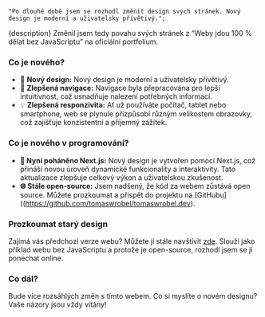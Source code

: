 	"Po dlouhé době jsem se rozhodl změnit design svých stránek. Nový design je moderní a uživatelsky přívětivý.";

{description} Změnil jsem tedy povahu svých stránek z <q>Weby jdou 100 % dělat bez JavaScriptu</q> na oficiální
portfolium.

### Co je nového?

- 🎨 **Nový design:** Nový design je moderní a uživatelsky přívětivý.
- 🚀 **Zlepšená navigace:** Navigace byla přepracována pro lepší intuitivnost, což usnadňuje nalezení potřebných
  informací.
- 💡 **Zlepšená responzivita:** Ať už používáte počítač, tablet nebo smartphone, web se plynule přizpůsobí různým
  velikostem obrazovky, což zajišťuje konzistentní a příjemný zážitek.

### Co je nového v programování?

- **🚀 Nyní poháněno Next.js:** Nový design je vytvořen pomocí Next.js, což přináší novou úroveň dynamické
  funkcionality a interaktivity. Tato aktualizace zlepšuje celkový výkon a uživatelskou zkušenost.
- **🌐 Stále open-source:** Jsem nadšený, že kód za webem zůstává open source. Můžete prozkoumat a přispět do projektu
  na [GitHubu]((https://github.com/tomaswrobel/tomaswrobel.dev).

### Prozkoumat starý design

Zajímá vás předchozí verze webu? Můžete ji stále navštívit [zde](https://tomaswrobel.github.io/). Slouží jako příklad
webu bez JavaScriptu a protože je open-source, rozhodl jsem se ji ponechat online.

### Co dál?

Bude více rozsáhlých změn s tímto webem. Co si myslíte o novém designu? Vaše názory jsou vždy vítány!
